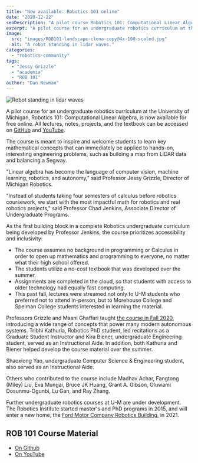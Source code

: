 ```yaml
---
title: "Now available: Robotics 101 online"
date: "2020-12-22"
seoDescription: "A pilot course Robotics 101: Computational Linear Algebra, is now available for free online."
excerpt: "A pilot course for an undergraduate robotics curriculum at the University of Michigan, Robotics 101: Computational Linear Algebra, is now available for free online."
image:
  src: "images/ROB101-landscape-clena-copy@4x-100-scaled.jpg"
  alt: "A robot standing in lidar waves."
categories:
  - "robotics-community"
tags:
  - "Jessy Grizzle"
  - "academia"
  - "ROB 101"
author: "Dan Newman"
---
```


![Robot standing in lidar waves](images/ROB101-landscape-clena-copy@4x-100-1024x512.jpg)

A pilot course for an undergraduate robotics curriculum at the University of Michigan, Robotics 101: Computational Linear Algebra, is now available for free online. All lectures, notes, projects, and the textbook can be accessed on [GitHub](http://github.com/michiganrobotics/rob101) and [YouTube](https://www.youtube.com/playlist?list=PLdPQZLMHRjDK8ZbLIcq1Q2PQobIi68dpv).

The course is meant to inspire and welcome students to learn key mathematical concepts that can immediately be applied to hands-on, interesting engineering problems, such as building a map from LiDAR data and balancing a Segway.

"Linear algebra has become the language of computer vision, machine learning, robotics, and autonomy," said Professor Jessy Grizzle, Director of Michigan Robotics.



"Instead of students taking four semesters of calculus before robotics coursework, we start with the most impactful math for robotics and real robotics projects," said Professor Chad Jenkins, Associate Director of Undergraduate Programs.

As the first building block in a complete Robotics undergraduate curriculum being developed by Professor Jenkins, the course prioritizes accessibility and inclusivity:

- The course assumes no background in programming or Calculus in order to open up mathematics and programming to everyone, no matter what their high school offered.
- The students utilize a no-cost textbook that was developed over the summer.
- Assignments are completed in the cloud, so that students with access to older technology had equally fast computing.
- This past fall, lectures were streamed not only to U-M students who preferred not to attend in-person, but to Morehouse College and Spelman College students interested in learning the material.

<VideoCenter url="v1jneRWVrxY" />

Professors Grizzle and Maani Ghaffari taught [the course in Fall 2020](https://robotics.umich.edu/academic-program/course-offerings/rob101-fall-2020/ "ROB 101: Computational Linear Algebra"), introducing a wide range of concepts that power many modern autonomous systems. Tribhi Kathuria, Robotics PhD student, led recitations as a Graduate Student Instructor and Kira Biener, undergraduate Engineering student, served as an Instructional Aide. In addition, both Kathuria and Biener helped develop the course material over the summer.

Shaoxiong Yao, undergraduate Computer Science & Engineering student, also served as an Instructional Aide.

Others who contributed to the course include Madhav Achar, Fangtong (Miley) Liu, Eva Mungai, Bruce JK Huang, Grant A. Gibson, Oluwami Dosunmu-Ogunbi, Lu Gan, and Ray Zhang.

Further undergraduate robotics courses at U-M are under development. The Robotics Institute started master's and PhD programs in 2015, and will enter a new home, the [Ford Motor Company Robotics Building](https://robotics.umich.edu/about/ford-motor-company-robotics-building/ "Ford Robotics Building"), in 2021.

## ROB 101 Course Material

- [On Github](https://github.com/michiganrobotics/rob101)
- [On YouTube](https://www.youtube.com/playlist?list=PLdPQZLMHRjDK8ZbLIcq1Q2PQobIi68dpv)
